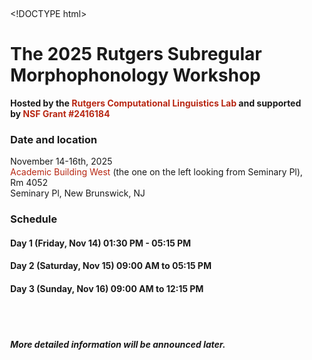 <!DOCTYPE html>
<html>
<head>
  <meta charset="utf-8">
  <meta name="author" content="Adam Jardine">
  <title>The 2025 Rutgers Subregular Phonology Workshop</title>
  <style type="text/css">code{white-space: pre;}</style>
  <!--[if lt IE 9]>
    <script src="https://html5shim.googlecode.com/svn/trunk/html5.js"></script>
  <![endif]-->
  <link rel="stylesheet" href="../style.css">
  <meta name="description" content="The 2024 Rutgers Subregular Phonology Workshop">
  <meta name="keywords" content="linguistics,Rutgers,phonology,syntax,semantics,mathematical linguistics,computational linguistics">
  <link href='https://fonts.googleapis.com/css?family=Lato:300,400' rel='stylesheet' type='text/css'>
  <link href="https://fonts.googleapis.com/css?family=Raleway:800&display=swap" rel="stylesheet"> 
	
<style>	
a:link, a:visited, a:active {
  	color: #B82814;
  	text-decoration: none;
  	display: inline-block; 
}
a:hover {
	color: #E5260C;
}

talk {
    color:#1f0a5c ;
    font-weight: 400;
}

people {
    color:#343442 ;
    font-weight: 400;
 }


</style>
</head>

<body style="margin: 3% 25% 5% 15%">
<!-- <img style="width:660px;height:200px" src="lab.jpg"> -->

<h1 id="rucll">The 2025 Rutgers Subregular Morphophonology Workshop</h1>

<p>
    <b>
        Hosted by the <a href="https://rucll.github.io/">Rutgers Computational Linguistics Lab</a> and supported by <a href="https://www.nsf.gov/awardsearch/showAward?AWD_ID=2416184">NSF Grant #2416184</a></b>
</p>

<h3>Date and location</h3>

<p>
    November 14-16th, 2025<br/>
    <a href="https://goo.gl/maps/7Q8RMg5b4dC2">Academic Building West</a> (the one on the left looking from Seminary Pl), Rm 4052 <br/>
    Seminary Pl, New Brunswick, NJ   
</p>

<h3 id="schedule">Schedule</h3>

<!-- <p>The following schedule is tentative. Speakers, times, and topics are liable to change, so keep checking here!</p> -->

<h4 id="day-1-friday-sep-27">Day 1 (Friday, Nov 14) 01:30 PM - 05:15 PM</h4>

<h4 id="day-2-saturday-sep-28">Day 2 (Saturday, Nov 15) 09:00 AM to 05:15 PM</h4>

<h4 id="day-3-sunday-sep-29">Day 3 (Sunday, Nov 16) 09:00 AM to 12:15 PM</h4>

<br><br>
<h5>More detailed information will be announced later.</h5>


<br/>
<p class="footer">
    <script language="Javascript">
     document.write("Last updated: " + document.lastModified +"");
    </script>
</p>
</body>
</html>